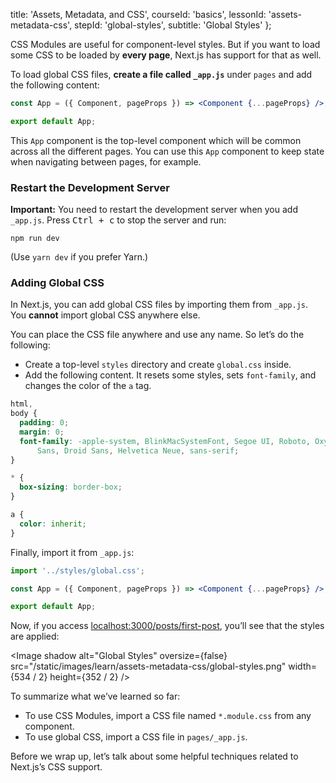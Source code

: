 
  title: 'Assets, Metadata, and CSS',
  courseId: 'basics',
  lessonId: 'assets-metadata-css',
  stepId: 'global-styles',
  subtitle: 'Global Styles'
};

CSS Modules are useful for component-level styles. But if you want to load some CSS to be loaded by **every page**, Next.js has support for that as well.

To load global CSS files, **create a file called `_app.js`** under `pages` and add the following content:

```jsx
const App = ({ Component, pageProps }) => <Component {...pageProps} />;

export default App;
```

This `App` component is the top-level component which will be common across all the different pages. You can use this `App` component to keep state when navigating between pages, for example.

### Restart the Development Server

**Important:** You need to restart the development server when you add `_app.js`. Press <kbd>Ctrl + c</kbd> to stop the server and run:

```
npm run dev
```

(Use `yarn dev` if you prefer Yarn.)

### Adding Global CSS

In Next.js, you can add global CSS files by importing them from `_app.js`. You **cannot** import global CSS anywhere else.

You can place the CSS file anywhere and use any name. So let’s do the following:

- Create a top-level `styles` directory and create `global.css` inside.
- Add the following content. It resets some styles, sets `font-family`, and changes the color of the `a` tag.

```css
html,
body {
  padding: 0;
  margin: 0;
  font-family: -apple-system, BlinkMacSystemFont, Segoe UI, Roboto, Oxygen, Ubuntu, Cantarell, Fira
      Sans, Droid Sans, Helvetica Neue, sans-serif;
}

* {
  box-sizing: border-box;
}

a {
  color: inherit;
}
```

Finally, import it from `_app.js`:

```jsx
import '../styles/global.css';

const App = ({ Component, pageProps }) => <Component {...pageProps} />;

export default App;
```

Now, if you access [localhost:3000/posts/first-post](http://localhost:3000/posts/first-post), you’ll see that the styles are applied:

<Image
  shadow
  alt="Global Styles"
  oversize={false}
  src="/static/images/learn/assets-metadata-css/global-styles.png"
  width={534 / 2}
  height={352 / 2}
/>

To summarize what we’ve learned so far:

- To use CSS Modules, import a CSS file named `*.module.css` from any component.
- To use global CSS, import a CSS file in `pages/_app.js`.

Before we wrap up, let’s talk about some helpful techniques related to Next.js’s CSS support.

